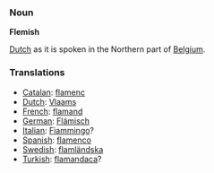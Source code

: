 ===Noun===

'''Flemish'''

[[Dutch]] as it is spoken in the Northern part of [[Belgium]].

===Translations===

*[[Catalan]]: [[flamenc]]
*[[Dutch]]: [[Vlaams]]
*[[French]]: [[flamand]]
*[[German]]: [[Flämisch]]
*[[Italian]]: [[Fiammingo]]?
*[[Spanish]]: [[flamenco]]
*[[Swedish]]: [[flamländska]]
*[[Turkish]]: [[flamandaca]]?